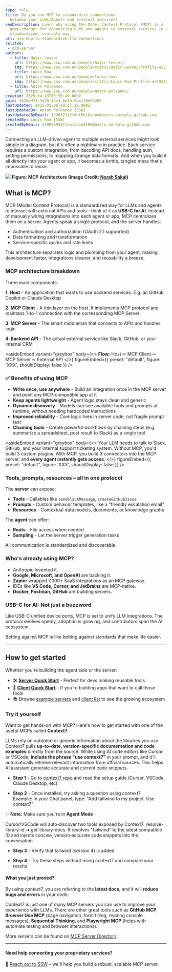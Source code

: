```yaml
---
type: rule
title: Do you use MCP to standardize connections
  between your LLMs/Agents and external services?
seoDescription: Learn why using the Model Context Protocol (MCP) is a
  game-changer for connecting LLMs and agents to external services in a
  standardized, scalable way
uri: use-mcp-to-standardize-llm-connections
related:
 - mcp-server
authors:
  - title: Hajir Lesani
    url: https://www.ssw.com.au/people/hajir-lesani/
    img: https://www.ssw.com.au/people/static/Hajir-Lesani-Profile-ec51b567a8fa713a30f7b55a89bed440.jpg
  - title: Louis Roa
    url: https://www.ssw.com.au/people/louis-roa/
    img: https://www.ssw.com.au/people/static/Louis-Roa-Profile-ed19143ab4c27c8c7a4f5ef049ee0c3b.jpg
  - title: Anton Polkanov
    url: https://www.ssw.com.au/people/anton-polkanov/
created: 2025-04-23T05:55:49.000Z
guid: 4426ed73-3e70-44c3-befd-0b4170d93205
lastUpdated: 2025-05-06T10:17:28.000Z
lastUpdatedBy: Anton Polkanov [SSW]
lastUpdatedByEmail: 123032112+AntPolkanov@users.noreply.github.com
createdBy: Louis Roa [SSW]
createdByEmail: 149936952+louisroa8189@users.noreply.github.com
---
```


Connecting an LLM-driven agent to multiple external services might look simple in a diagram, but it's often a nightmare in practice. Each service requires a custom integration, from decoding API docs, handling auth, setting permissions, to mapping strange data formats. And when you build it all directly into your agent or app, it becomes a brittle, tangled mess that's impossible to reuse.

![](/uploads/rules/use-mcp-to-standardize-llm-connections/mcp.png)
**Figure: MCP Architecture (Image Credit: [Norah Sakal](https://www.linkedin.com/in/norah-klintberg-sakal/))**
## What is MCP?

MCP (Model Context Protocol) is a standardized way for LLMs and agents to interact with external APIs and tools—think of it as **USB-C for AI**. Instead of manually wiring integrations into each agent or app, MCP centralizes them on a server. Agents speak a single protocol, and the server handles:

* Authentication and authorization (OAuth 2.1 supported)
* Data formatting and transformation
* Service-specific quirks and rate limits

This architecture separates logic and plumbing from your agent, making development faster, integrations cleaner, and reusability a breeze.

### MCP architecture breakdown

Three main components:

**1. Host** - An application that wants to use backend services. E.g. an GitHub Copilot or Claude Desktop

**2. MCP Client** - A thin layer on the host. It implements MCP protocol and maintans 1-to-1 connection with the corresponding MCP Server

**3. MCP Server** - The smart middleman that connects to APIs and handles logic

**4. Backend API** - The actual external service like Slack, GitHub, or your internal CRM

<asideEmbed
  variant="greybox"
  body={<>
    **Flow:** Host ⇨ MCP Client ⇨ MCP Server ⇨ External API
  </>}
  figureEmbed={{
    preset: "default",
    figure: 'XXX',
    shouldDisplay: false
  }}
/>

### ✅ Benefits of using MCP

* **Write once, use anywhere** - Build an integration once in the MCP server and point any MCP-compatible app at it
* **Keep agents lightweight** - Agent logic stays clean and generic
* **Dynamic discovery** -  Models can see available tools and prompts at runtime, without needing hardcoded instructions
* **Improved reliability** - Core logic lives in server code, not fragile prompt text
* **Chaining tools** - Create powerful workflows by chaining steps (e.g. summarize a spreadsheet, post result to Slack) as a single tool

<asideEmbed
  variant="greybox"
  body={<>
    Your LLM needs to talk to Slack, GitHub, and your internal support ticketing system. Without MCP, you'd build 3 custom plugins. With MCP, you build 3 connectors into the MCP server, and **every agent instantly gets access**.
  </>}
  figureEmbed={{
    preset: "default",
    figure: 'XXX',
    shouldDisplay: false
  }}
/>

### Tools, prompts, resources – all in one protocol

The **server** can expose:

* **Tools** - Callables like `sendSlackMessage`, `createGitHubIssue`
* **Prompts** - Custom behavior templates, like a "friendly escalation email"
* **Resources** - Contextual data models, documents, or knowledge graphs

The **agent** can offer:

* **Roots** - File access when needed
* **Sampling** - Let the server trigger generation tasks

All communication is standardized and discoverable.

### Who's already using MCP?

* Anthropic invented it.
* **Google, Microsoft, and OpenAI** are backing it.
* **Zapier** wrapped 7,000+ SaaS integrations as an MCP gateway.
* IDEs like **VS Code, Cursor, and JetBrains** are MCP-native.
* **Docker, Postman, GitHub** are building servers.

### USB-C for AI: Not just a buzzword

Like USB-C unified device ports, MCP is set to unify LLM integrations. The protocol evolves openly, adoption is growing, and contributors span the AI ecosystem.

Betting against MCP is like betting against standards that make life easier.

---

## How to get started

Whether you're building the agent side or the server:

* 🛠️ **[Server Quick Start](https://modelcontextprotocol.io/quickstart/server)** - Perfect for devs making reusable tools
* 🧠 **[Client Quick Start](https://modelcontextprotocol.io/quickstart/client)** - If you're building apps that want to call those tools
* 📚 Browse [example servers](https://modelcontextprotocol.io/examples) and [client list](https://modelcontextprotocol.io/clients) to see the growing ecosystem

### Try it yourself

Want to get hands-on with MCP? Here's how to get started with one of the useful MCPs called **Context7**:

LLMs rely on outdated or generic information about the libraries you use. Context7 pulls **up-to-date, version-specific documentation and code examples** directly from the source.
While using AI code editors like Cursor or VSCode, **include the phrase "use context7"** in your prompt, and it'll automatically retrieve relevant information from official sources. This helps AI assistant generate accurate and current code snippets.

* **Step 1** - Go to [context7 repo](https://github.com/upstash/context7) and read the setup guide (Cursor, VSCode, Claude Desktop, etc)

* **Step 2** - Once installed, try asking a question using context7\
  Example: In your Chat panel, type: "Add tailwind to my project. Use context7"

✨ **Note:** Make sure you're in **Agent Mode**

Cursor/VSCode will auto‑discover two tools exposed by Context7: resolve-library-id ➜ get-library-docs. It resolves "tailwind" to the latest compatible ID and injects concise, version‑accurate code snippets into the conversation

* **Step 3** - Verify that tailwind (version 4) is added

* **Step 4** - Try these steps without using context7 and compare your results

#### What you just proved?

By using context7, you are referring to the **latest docs**, and it will **reduce bugs and errors** in your code.

Context7 is just one of many MCP servers you can use to improve your experience with LLMs. There are other great tools such as **GitHub MCP**, **Browser Use MCP** (page navigation, form filling, reading console messages), **Sequential Thinking**, and **Playwright MCP** (helps with automate testing and browser interactions).

More servers can be found on [MCP Server Directory](https://www.pulsemcp.com/servers).

---

#### Need help connecting your proprietary services?

📩 [Reach out to SSW](https://www.ssw.com.au/consulting/artificial-intelligence) – we'll help you build a robust, scalable MCP server.
